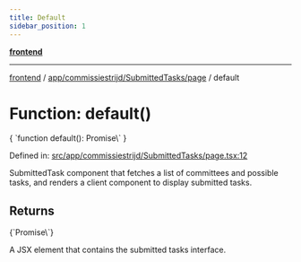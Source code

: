 ```yaml
---
title: Default
sidebar_position: 1
---
```



[**frontend**](../../../../..)

***

[frontend](../../../../..) / [app/commissiestrijd/SubmittedTasks/page](..) / default

# Function: default()

<CodeBlock language="ts">
{ `function default(): Promise\<Element\>` }
</CodeBlock>

Defined in: [src/app/commissiestrijd/SubmittedTasks/page.tsx:12](https://github.com/svsticky/CommitteeClash/blob/f974faa16c13593c1cc0eea50bf89b045abdabb5/frontend/src/app/commissiestrijd/SubmittedTasks/page.tsx#L12)

SubmittedTask component that fetches a list of committees and possible tasks,
and renders a client component to display submitted tasks.

## Returns
<CodeBlock language="ts">
{`Promise\<Element\>`}
</CodeBlock>

A JSX element that contains the submitted tasks interface.
